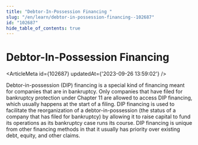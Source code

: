```yaml
---
title: "Debtor-In-Possession Financing "
slug: "/en/learn/debtor-in-possession-financing--102687"
id: "102687"
hide_table_of_contents: true
---
```



# Debtor-In-Possession Financing 

<ArticleMeta id={102687} updatedAt={'2023-09-26 13:59:02'} />
<div className='border-solid border-b border-t-0 my-4 border-[var(--ifm-color-gray-300)]' />

Debtor-in-possession (DIP) financing is a special kind of financing meant for companies that are in bankruptcy. Only companies that have filed for bankruptcy protection under Chapter 11 are allowed to access DIP financing, which usually happens at the start of a filing. DIP financing is used to facilitate the reorganization of a debtor-in-possession (the status of a company that has filed for bankruptcy) by allowing it to raise capital to fund its operations as its bankruptcy case runs its course. DIP financing is unique from other financing methods in that it usually has priority over existing debt, equity, and other claims.
